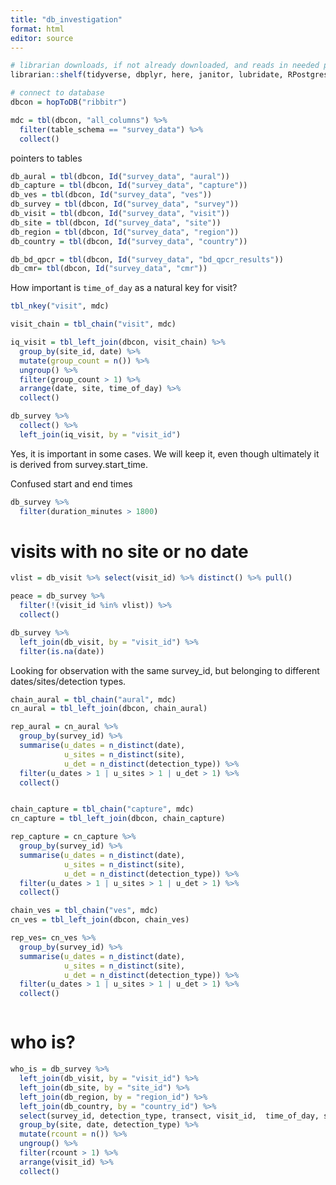 ```yaml
---
title: "db_investigation"
format: html
editor: source
---
```


```r

# librarian downloads, if not already downloaded, and reads in needed packages
librarian::shelf(tidyverse, dbplyr, here, janitor, lubridate, RPostgres, stringr, DBI, parsedate, uuid, hms, RIBBiTR-BII/ribbitrrr)

# connect to database
dbcon = hopToDB("ribbitr")

mdc = tbl(dbcon, "all_columns") %>%
  filter(table_schema == "survey_data") %>%
  collect()

```

pointers to tables

```r

db_aural = tbl(dbcon, Id("survey_data", "aural"))
db_capture = tbl(dbcon, Id("survey_data", "capture"))
db_ves = tbl(dbcon, Id("survey_data", "ves"))
db_survey = tbl(dbcon, Id("survey_data", "survey"))
db_visit = tbl(dbcon, Id("survey_data", "visit"))
db_site = tbl(dbcon, Id("survey_data", "site"))
db_region = tbl(dbcon, Id("survey_data", "region"))
db_country = tbl(dbcon, Id("survey_data", "country"))

db_bd_qpcr = tbl(dbcon, Id("survey_data", "bd_qpcr_results"))
db_cmr= tbl(dbcon, Id("survey_data", "cmr"))

```

How important is `time_of_day` as a natural key for visit?

```r

tbl_nkey("visit", mdc)

visit_chain = tbl_chain("visit", mdc)

iq_visit = tbl_left_join(dbcon, visit_chain) %>%
  group_by(site_id, date) %>%
  mutate(group_count = n()) %>%
  ungroup() %>%
  filter(group_count > 1) %>%
  arrange(date, site, time_of_day) %>%
  collect()

db_survey %>%
  collect() %>%
  left_join(iq_visit, by = "visit_id")

```

Yes, it is important in some cases. We will keep it, even though ultimately it is derived from survey.start_time.

Confused start and end times
```r
db_survey %>%
  filter(duration_minutes > 1800)
```

# visits with no site or no date
```r

vlist = db_visit %>% select(visit_id) %>% distinct() %>% pull()

peace = db_survey %>%
  filter(!(visit_id %in% vlist)) %>%
  collect()

```

```r

db_survey %>%
  left_join(db_visit, by = "visit_id") %>%
  filter(is.na(date))
```

Looking for observation with the same survey_id, but belonging to different dates/sites/detection types.
```r
chain_aural = tbl_chain("aural", mdc)
cn_aural = tbl_left_join(dbcon, chain_aural)

rep_aural = cn_aural %>%
  group_by(survey_id) %>%
  summarise(u_dates = n_distinct(date),
            u_sites = n_distinct(site),
            u_det = n_distinct(detection_type)) %>%
  filter(u_dates > 1 | u_sites > 1 | u_det > 1) %>%
  collect()


chain_capture = tbl_chain("capture", mdc)
cn_capture = tbl_left_join(dbcon, chain_capture)

rep_capture = cn_capture %>%
  group_by(survey_id) %>%
  summarise(u_dates = n_distinct(date),
            u_sites = n_distinct(site),
            u_det = n_distinct(detection_type)) %>%
  filter(u_dates > 1 | u_sites > 1 | u_det > 1) %>%
  collect()

chain_ves = tbl_chain("ves", mdc)
cn_ves = tbl_left_join(dbcon, chain_ves)

rep_ves= cn_ves %>%
  group_by(survey_id) %>%
  summarise(u_dates = n_distinct(date),
            u_sites = n_distinct(site),
            u_det = n_distinct(detection_type)) %>%
  filter(u_dates > 1 | u_sites > 1 | u_det > 1) %>%
  collect()



```
# who is?
```r

who_is = db_survey %>%
  left_join(db_visit, by = "visit_id") %>%
  left_join(db_site, by = "site_id") %>%
  left_join(db_region, by = "region_id") %>%
  left_join(db_country, by = "country_id") %>%
  select(survey_id, detection_type, transect, visit_id,  time_of_day, site, date, region, country_name) %>%
  group_by(site, date, detection_type) %>%
  mutate(rcount = n()) %>%
  ungroup() %>%
  filter(rcount > 1) %>%
  arrange(visit_id) %>%
  collect()


```